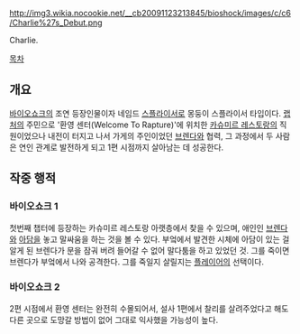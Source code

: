 http://img3.wikia.nocookie.net/__cb20091123213845/bioshock/images/c/c6/Charlie%27s_Debut.png

Charlie.

[[목차]]

== 개요 ==
[[바이오쇼크]]의 조연 등장인물이자 네임드 [[스플라이서]]로 몽둥이 스플라이서 타입이다. [[랩처]]의 주민으로 '환영 센터(Welcome To Rapture)'에 위치한 [[카슈미르 레스토랑]]의 직원이었으나 내전이 터지고 나서 가게의 주인이었던 [[브렌다]]와 협력, 그 과정에서 두 사람은 연인 관계로 발전하게 되고 1편 시점까지 살아남는 데 성공한다. 

== 작중 행적 ==
=== 바이오쇼크 1 ===
첫번째 챕터에 등장하는 카슈미르 레스토랑 아랫층에서 찾을 수 있으며, 애인인 [[브렌다]]와 [[아담]]을 놓고 말싸움을 하는 것을 볼 수 있다. 부엌에서 발견한 시체에 아담이 있는 걸 알게 된 브렌다가 문을 잠궈 버려 들어갈 수 없어 말다툼을 하고 있었던 것. 그를 죽이면 브렌다가 부엌에서 나와 공격한다. 그를 죽일지 살릴지는 [[잭(바이오쇼크)|플레이어]]의 선택이다.

=== 바이오쇼크 2 ===
2편 시점에서 환영 센터는 완전히 수몰되어서, 설사 1편에서 찰리를 살려주었다고 해도 다른 곳으로 도망갈 방법이 없어 그대로 익사했을 가능성이 높다.

